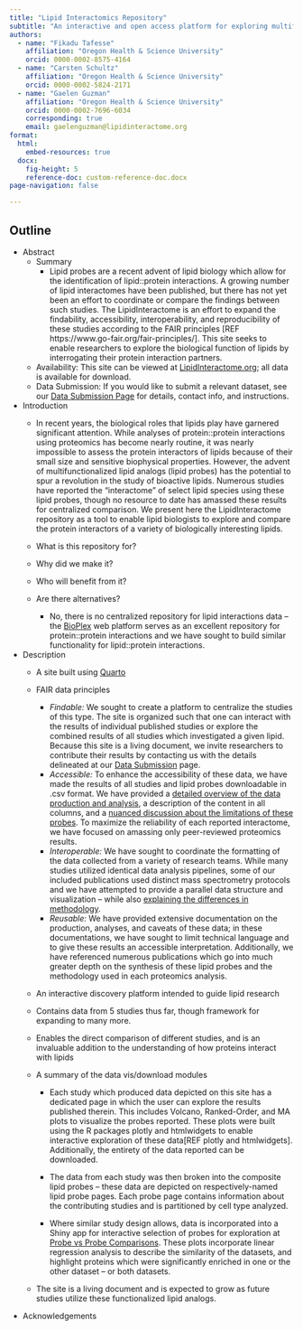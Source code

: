 ```yaml
---
title: "Lipid Interactomics Repository"
subtitle: "An interactive and open access platform for exploring multifunctional lipid interactomes"
authors:
  - name: "Fikadu Tafesse"
    affiliation: "Oregon Health & Science University"
    orcid: 0000-0002-8575-4164
  - name: "Carsten Schultz"
    affiliation: "Oregon Health & Science University"
    orcid: 0000-0002-5824-2171
  - name: "Gaelen Guzman"
    affiliation: "Oregon Health & Science University"
    orcid: 0000-0002-7696-6034
    corresponding: true
    email: gaelenguzman@lipidinteractome.org
format:
  html:
    embed-resources: true
  docx:
    fig-height: 5
    reference-doc: custom-reference-doc.docx
page-navigation: false

---
```


## Outline

- Abstract
  * Summary
    - Lipid probes are a recent advent of lipid biology which allow for the identification of lipid::protein interactions. A growing number of lipid interactomes have been published, but there has not yet been an effort to coordinate or compare the findings between such studies. The LipidInteractome is an effort to expand the findability, accessibility, interoperability, and reproducibility of these studies according to the FAIR principles [REF https://www.go-fair.org/fair-principles/]. This site seeks to enable researchers to explore the biological function of lipids by interrogating their protein interaction partners.
  * Availability: This site can be viewed at [LipidInteractome.org](lipidinteractome.org); all data is available for download.
  * Data Submission: If you would like to submit a relevant dataset, see our [Data Submission Page](https://www.lipidinteractome.org/DataSubmission.html) for details, contact info, and instructions.

- Introduction
  * In recent years, the biological roles that lipids play have garnered significant attention. While analyses of protein::protein interactions using proteomics has become nearly routine, it was nearly impossible to assess the protein interactors of lipids because of their small size and sensitive biophysical properties. However, the advent of multifunctionalized lipid analogs (lipid probes) has the potential to spur a revolution in the study of bioactive lipids. Numerous studies have reported the "interactome" of select lipid species using these lipid probes, though no resource to date has amassed these results for centralized comparison. We present here the LipidInteractome repository as a tool to enable lipid biologists to explore and compare the protein interactors of a variety of biologically interesting lipids. 

  * What is this repository for?
  * Why did we make it?
  * Who will benefit from it?
  * Are there alternatives?
    - No, there is no centralized repository for lipid interactions data -- the [BioPlex](https://bioplex.hms.harvard.edu) web platform serves as an excellent repository for protein::protein interactions and we have sought to build similar functionality for lipid::protein interactions.

- Description
  * A site built using [Quarto](https://quarto.org)
  * FAIR data principles
    - *Findable:* We sought to create a platform to centralize the studies of this type. The site is organized such that one can interact with the results of individual published studies or explore the combined results of all studies which investigated a given lipid. Because this site is a living document, we invite researchers to contribute their results by contacting us with the details delineated at our [Data Submission](/ContactUs/DataSubmission.qmd) page. 
    - *Accessible:* To enhance the accessibility of these data, we have made the results of all studies and lipid probes downloadable in .csv format. We have provided a [detailed overview of the data production and analysis](/Background/ProteomicsUsingMultifunctionalProbes.qmd), a description of the content in all columns, and a [nuanced discussion about the limitations of these probes](/Background/MultifunctionalLipidProbesOverview.qmd). To maximize the reliability of each reported interactome, we have focused on amassing only peer-reviewed proteomics results.
    - *Interoperable:* We have sought to coordinate the formatting of the data collected from a variety of research teams. While many studies utilized identical data analysis pipelines, some of our included publications used distinct mass spectrometry protocols and we have attempted to provide a parallel data structure and visualization -- while also [explaining the differences in methodology](/Background/ProteomicsUsingMultifunctionalProbes.qmd).
    - *Reusable:* We have provided extensive documentation on the production, analyses, and caveats of these data; in these documentations, we have sought to limit technical language and to give these results an accessible interpretation. Additionally, we have referenced numerous publications which go into much greater depth on the synthesis of these lipid probes and the methodology used in each proteomics analysis. 
  * An interactive discovery platform intended to guide lipid research
  * Contains data from 5 studies thus far, though framework for expanding to many more.
  * Enables the direct comparison of different studies, and is an invaluable addition to the understanding of how proteins interact with lipids

  * A summary of the data vis/download modules
    - Each study which produced data depicted on this site has a dedicated page in which the user can explore the results published therein. This includes Volcano, Ranked-Order, and MA plots to visualize the probes reported. These plots were built using the R packages plotly and htmlwidgets to enable interactive exploration of these data[REF plotly and htmlwidgets]. Additionally, the entirety of the data reported can be downloaded.
    - The data from each study was then broken into the composite lipid probes -- these data are depicted on respectively-named lipid probe pages. Each probe page contains information about the contributing studies and is partitioned by cell type analyzed.

    - Where similar study design allows, data is incorporated into a Shiny app for interactive selection of probes for exploration at [Probe vs Probe Comparisons](/LipidProbe/EnrichedHitsComparison.qmd). These plots incorporate linear regression analysis to describe the similarity of the datasets, and highlight proteins which were significantly enriched in one or the other dataset -- or both datasets.
  * The site is a living document and is expected to grow as future studies utilize these functionalized lipid analogs.

- Acknowledgements

